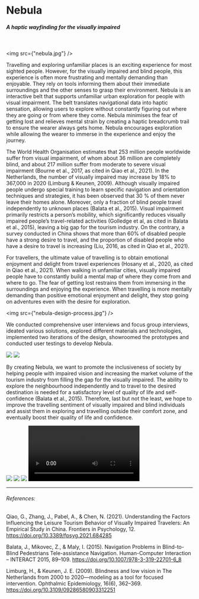 # Nebula

##### A haptic wayfinding for the visually impaired
<br />

<img src={"nebula.jpg"} />

Travelling and exploring unfamiliar places is an exciting experience for most sighted people. However, for the visually impaired and blind people, this experience is often more frustrating and mentally demanding than enjoyable. They rely on tools informing them about their immediate surroundings and the other senses to grasp their environment. Nebula is an interactive belt that supports unfamiliar urban exploration for people with visual impairment. The belt translates navigational data into haptic sensation, allowing users to explore without constantly figuring out where they are going or from where they come. Nebula minimises the fear of getting lost and relieves mental strain by creating a haptic breadcrumb trail to ensure the wearer always gets home. Nebula encourages exploration while allowing the wearer to immerse in the experience and enjoy the journey.

The World Health Organisation estimates that 253 million people worldwide suffer from visual impairment, of whom about 36 million are completely blind, and about 217 million suffer from moderate to severe visual impairment (Bourne et al., 2017, as cited in Qiao et al., 2021). In the Netherlands, the number of visually impaired may increase by 18% to 367,000 in 2020 (Limburg & Keunen, 2009). Although visually impaired people undergo special training to learn specific navigation and orientation techniques and strategies, it has been observed that 30 % of them never leave their homes alone. Moreover, only a fraction of blind people travel independently to unknown places (Balata et al., 2015). Visual impairment primarily restricts a person’s mobility, which significantly reduces visually impaired people’s travel-related activities (Golledge et al, as cited in Balata et al., 2015), leaving a big gap for the tourism industry. On the contrary, a survey conducted in China shows that more than 60% of disabled people have a strong desire to travel, and the proportion of disabled people who have a desire to travel is increasing (Liu, 2016, as cited in Qiao et al., 2021).

For travellers, the ultimate value of travelling is to obtain emotional enjoyment and delight from travel experiences (Hosany et al., 2020, as cited in Qiao et al., 2021). When walking in unfamiliar cities, visually impaired people have to constantly build a mental map of where they come from and where to go. The fear of getting lost restrains them from immersing in the surroundings and enjoying the experience. When travelling is more mentally demanding than positive emotional enjoyment and delight, they stop going on adventures even with the desire for exploration.

<img src={"nebula-design-process.jpg"} />


We conducted comprehensive user interviews and focus group interviews, ideated various solutions, explored different materials and technologies, implemented two iterations of the design, showroomed the prototypes and conducted user testings to develop Nebula.

<img src="nebula-closeup1.jpg" />
<img src="nebula-closeup2.jpg" />

By creating Nebula, we want to promote the inclusiveness of society by helping people with impaired vision and increasing the market volume of the tourism industry from filling the gap for the visually impaired. The ability to explore the neighbourhood independently and to travel to the desired destination is needed for a satisfactory level of quality of life and self-confidence (Balata et al., 2015). Therefore, last but not the least, we hope to improve the travelling sentiment of visually impaired and blind individuals and assist them in exploring and travelling outside their comfort zone, and eventually boost their quality of life and confidence.

<img src="nebula-demo.jpeg" />
<img src="nebula-demo2.jpeg" />
<img src="nebula-versions.jpeg" />

<video controls>
  <source src={"https://vimeo.com/665646886?embedded=true&source=vimeo_logo&owner=130997299#at=0"} />
</video>

----- 

###### References:
Qiao, G., Zhang, J., Pabel, A., & Chen, N. (2021). Understanding the Factors Influencing the Leisure Tourism Behavior of Visually Impaired Travelers: An Empirical Study in China. Frontiers in Psychology, 12. https://doi.org/10.3389/fpsyg.2021.684285

Balata, J., Mikovec, Z., & Maly, I. (2015). Navigation Problems in Blind-to-Blind Pedestrians Tele-assistance Navigation. Human-Computer Interaction – INTERACT 2015, 89–109. https://doi.org/10.1007/978-3-319-22701-6_8

Limburg, H., & Keunen, J. E. (2009). Blindness and low vision in The Netherlands from 2000 to 2020—modeling as a tool for focused intervention. Ophthalmic Epidemiology, 16(6), 362–369. https://doi.org/10.3109/09286580903312251